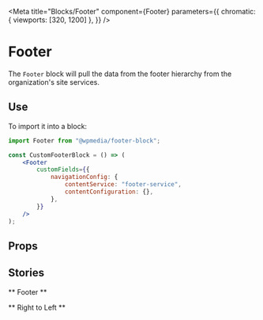 
<Meta
	title="Blocks/Footer"
	component={Footer}
	parameters={{
		chromatic: { viewports: [320, 1200] },
	}}
/>

# Footer

The `Footer` block will pull the data from the footer hierarchy from the organization's site services.

## Use

To import it into a block:

```jsx
import Footer from "@wpmedia/footer-block";

const CustomFooterBlock = () => (
	<Footer
		customFields={{
			navigationConfig: {
				contentService: "footer-service",
				contentConfiguration: {},
			},
		}}
	/>
);
```

## Props

<Props of={Footer} />

## Stories

** Footer **

<Preview>
	<Story name="Default Layout">
		<footer>
			<Footer
				customFields={{
					navigationConfig: {
						contentService: "footer-service",
						contentConfiguration: {},
					},
				}}
			/>
		</footer>
	</Story>
</Preview>

** Right to Left **

<Preview>
	<Story name="Right to Left">
		<footer dir="rtl">
			<Footer
				customFields={{
					navigationConfig: {
						contentService: "footer-service",
						contentConfiguration: {},
					},
				}}
			/>
		</footer>
	</Story>
</Preview>
